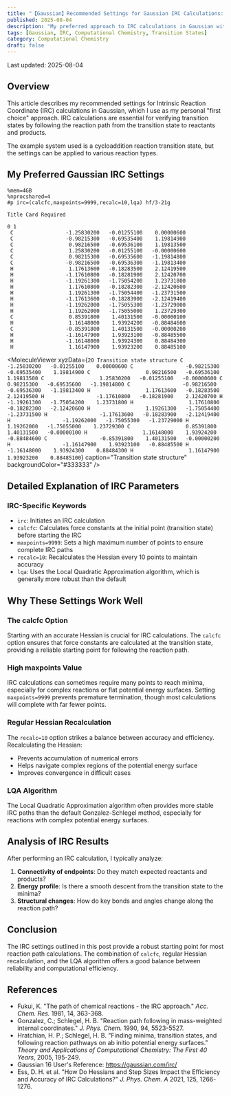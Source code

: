 ```yaml
---
title: "【Gaussian】Recommended Settings for Gaussian IRC Calculations: A Personal Reference"
published: 2025-08-04
description: "My preferred approach to IRC calculations in Gaussian with detailed explanation"
tags: [Gaussian, IRC, Computational Chemistry, Transition States]
category: Computational Chemistry
draft: false
---
```

Last updated: 2025-08-04


## Overview

This article describes my recommended settings for Intrinsic Reaction Coordinate (IRC) calculations in Gaussian, which I use as my personal "first choice" approach. IRC calculations are essential for verifying transition states by following the reaction path from the transition state to reactants and products.

The example system used is a cycloaddition reaction transition state, but the settings can be applied to various reaction types.

## My Preferred Gaussian IRC Settings

```
%mem=4GB
%nprocshared=4
#p irc=(calcfc,maxpoints=9999,recalc=10,lqa) hf/3-21g

Title Card Required

0 1
 C                 -1.25830200   -0.01255100    0.00000600
 C                 -0.98215300   -0.69535400    1.19814900
 C                  0.98216500   -0.69536100    1.19813500
 C                  1.25830200   -0.01255100   -0.00000600
 C                  0.98215300   -0.69535600   -1.19814800
 C                 -0.98216500   -0.69536300   -1.19813400
 H                  1.17613600   -0.18283500    2.12419500
 H                 -1.17610800   -0.18281900    2.12420700
 H                 -1.19261300   -1.75054200    1.23731800
 H                  1.17610800   -0.18282300   -2.12420600
 H                  1.19261300   -1.75054400   -1.23731500
 H                 -1.17613600   -0.18283900   -2.12419400
 H                 -1.19262000   -1.75055300   -1.23729000
 H                  1.19262000   -1.75055000    1.23729300
 C                  0.85391800    1.40131500   -0.00000100
 H                  1.16148000    1.93924200   -0.88484600
 C                 -0.85391800    1.40131500   -0.00000200
 H                 -1.16147900    1.93923100   -0.88485500
 H                 -1.16148000    1.93924300    0.88484300
 H                  1.16147900    1.93923200    0.88485100
```

<MoleculeViewer 
  xyzData={`20
Transition state structure
 C                 -1.25830200   -0.01255100    0.00000600
 C                 -0.98215300   -0.69535400    1.19814900
 C                  0.98216500   -0.69536100    1.19813500
 C                  1.25830200   -0.01255100   -0.00000600
 C                  0.98215300   -0.69535600   -1.19814800
 C                 -0.98216500   -0.69536300   -1.19813400
 H                  1.17613600   -0.18283500    2.12419500
 H                 -1.17610800   -0.18281900    2.12420700
 H                 -1.19261300   -1.75054200    1.23731800
 H                  1.17610800   -0.18282300   -2.12420600
 H                  1.19261300   -1.75054400   -1.23731500
 H                 -1.17613600   -0.18283900   -2.12419400
 H                 -1.19262000   -1.75055300   -1.23729000
 H                  1.19262000   -1.75055000    1.23729300
 C                  0.85391800    1.40131500   -0.00000100
 H                  1.16148000    1.93924200   -0.88484600
 C                 -0.85391800    1.40131500   -0.00000200
 H                 -1.16147900    1.93923100   -0.88485500
 H                 -1.16148000    1.93924300    0.88484300
 H                  1.16147900    1.93923200    0.88485100`}
  caption="Transition state structure"
  backgroundColor="#333333"
/>

## Detailed Explanation of IRC Parameters

### IRC-Specific Keywords
- `irc`: Initiates an IRC calculation
- `calcfc`: Calculates force constants at the initial point (transition state) before starting the IRC
- `maxpoints=9999`: Sets a high maximum number of points to ensure complete IRC paths
- `recalc=10`: Recalculates the Hessian every 10 points to maintain accuracy
- `lqa`: Uses the Local Quadratic Approximation algorithm, which is generally more robust than the default

## Why These Settings Work Well

### The calcfc Option
Starting with an accurate Hessian is crucial for IRC calculations. The `calcfc` option ensures that force constants are calculated at the transition state, providing a reliable starting point for following the reaction path.

### High maxpoints Value
IRC calculations can sometimes require many points to reach minima, especially for complex reactions or flat potential energy surfaces. Setting `maxpoints=9999` prevents premature termination, though most calculations will complete with far fewer points.

### Regular Hessian Recalculation
The `recalc=10` option strikes a balance between accuracy and efficiency. Recalculating the Hessian:
- Prevents accumulation of numerical errors
- Helps navigate complex regions of the potential energy surface
- Improves convergence in difficult cases

### LQA Algorithm
The Local Quadratic Approximation algorithm often provides more stable IRC paths than the default Gonzalez-Schlegel method, especially for reactions with complex potential energy surfaces.

## Analysis of IRC Results

After performing an IRC calculation, I typically analyze:

1. **Connectivity of endpoints**: Do they match expected reactants and products?
2. **Energy profile**: Is there a smooth descent from the transition state to the minima?
3. **Structural changes**: How do key bonds and angles change along the reaction path?


## Conclusion

The IRC settings outlined in this post provide a robust starting point for most reaction path calculations. The combination of `calcfc`, regular Hessian recalculation, and the LQA algorithm offers a good balance between reliability and computational efficiency.


## References

- Fukui, K. "The path of chemical reactions - the IRC approach." *Acc. Chem. Res.* 1981, 14, 363-368.
- Gonzalez, C.; Schlegel, H. B. "Reaction path following in mass-weighted internal coordinates." *J. Phys. Chem.* 1990, 94, 5523-5527.
- Hratchian, H. P.; Schlegel, H. B. "Finding minima, transition states, and following reaction pathways on ab initio potential energy surfaces." *Theory and Applications of Computational Chemistry: The First 40 Years*, 2005, 195-249.
- Gaussian 16 User's Reference: https://gaussian.com/irc/
- Ess, D. H. et al. "How Do Hessians and Step Sizes Impact the Efficiency and Accuracy of IRC Calculations?" *J. Phys. Chem. A* 2021, 125, 1266-1276.
